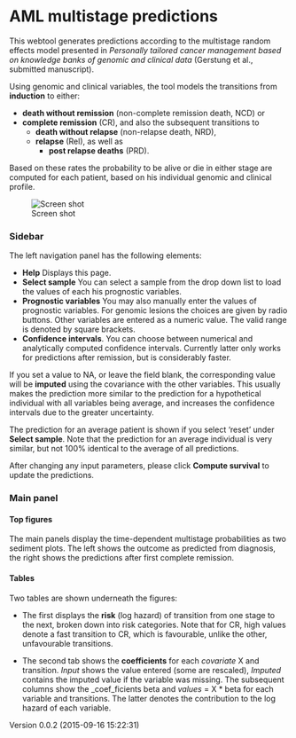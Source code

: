 # AML multistage predictions

This webtool generates predictions according to the multistage random effects model presented in 
_Personally tailored cancer management based on knowledge banks of genomic and clinical data_ (Gerstung et al., submitted manuscript).

Using genomic and clinical variables, the tool models the transitions from **induction** to either:
 
   * **death without remission** (non-complete remission death, NCD) or 
   * **complete remission** (CR), and also the subsequent transitions to 
      * **death without relapse** (non-relapse death, NRD), 
      * **relapse** (Rel), as well as 
         * **post relapse deaths** (PRD).

Based on these rates the probability to be alive or die in either stage are computed for each patient, based on his individual genomic and clinical profile.

![Screen shot](screenshot.png)

### Sidebar
The left navigation panel has the following elements:

* **Help** Displays this page.
* **Select sample** You can select a sample from the drop down list to load the values of each his prognostic variables. 
* **Prognostic variables** You may also manually enter the values of prognostic variables. For genomic lesions the choices are given by radio buttons. Other variables
are entered as a numeric value. The valid range is denoted by square brackets.
* **Confidence intervals**. You can choose between numerical and analytically computed confidence intervals. Currently latter only works for predictions after remission, but
is considerably faster.

If you set a value to NA, or leave the field blank, the corresponding value will be **imputed** using the covariance with the other variables. 
This usually makes the prediction more similar
to the prediction for a hypothetical individual with all variables being average, and increases the confidence intervals due to the greater uncertainty. 

The prediction for an average patient is shown if you select 'reset' under **Select sample**. Note that 
the prediction for an average individual is very similar, but not 100% identical to the average of all predictions. 

After changing any input parameters, please click **Compute survival** to update the predictions. 

### Main panel
#### Top figures
The main panels display the time-dependent multistage probabilities as two sediment plots. The left shows the outcome as predicted from diagnosis, 
the right shows the predictions after first complete remission.

#### Tables
Two tables are shown underneath the figures: 

* The first displays the **risk** (log hazard) of transition from one stage to the next, broken down into risk categories. Note that for CR, high
values denote a fast transition to CR, which is favourable, unlike the other, unfavourable transitions.

* The second tab shows the **coefficients** for each _covariate_ X and transition. _Input_ shows the value entered (some are rescaled),  _Imputed_ contains the imputed value if the variable was missing.
The subsequent columns show the _coef_ficients beta and _values_ = X * beta for each variable and transitions. The latter denotes the contribution to the log hazard of each variable. 

Version 0.0.2 (2015-09-16 15:22:31)